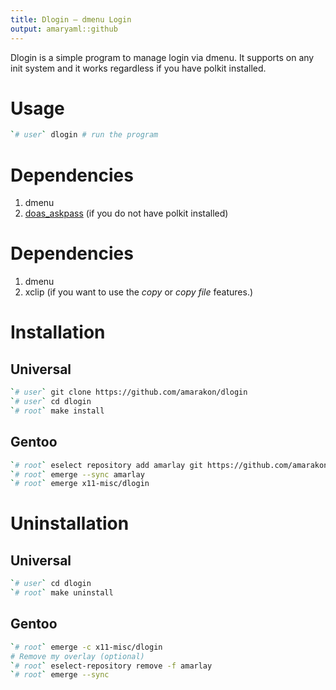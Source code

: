 ```yaml
---
title: Dlogin – dmenu Login
output: amaryaml::github
---
```


Dlogin is a simple program to manage login via dmenu.
It supports on any init system and it works regardless if you have polkit installed.

# Usage

```sh
`# user` dlogin # run the program
```

# Dependencies

#. dmenu
#. [doas_askpass](https://github.com/amarakon/doas_askpass) (if you do not have polkit installed)

# Dependencies

#. dmenu
#. xclip (if you want to use the *copy* or *copy file* features.)

# Installation

## Universal

```sh
`# user` git clone https://github.com/amarakon/dlogin
`# user` cd dlogin
`# root` make install
```

## Gentoo

```sh
`# root` eselect repository add amarlay git https://github.com/amarakon/amarlay
`# root` emerge --sync amarlay
`# root` emerge x11-misc/dlogin
```

# Uninstallation

## Universal

```sh
`# user` cd dlogin
`# root` make uninstall
```

## Gentoo

```sh
`# root` emerge -c x11-misc/dlogin
# Remove my overlay (optional)
`# root` eselect-repository remove -f amarlay
`# root` emerge --sync
```
